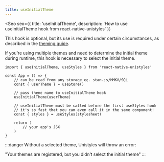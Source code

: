 ```yaml
---
title: useInitialTheme
---
```



<Seo
    seo={{
        title: 'useInitialTheme',
        description: 'How to use useInitialTheme hook from react-native-unistyles'
    }}
>

<Badge label="All platforms" />
<Badge label="2.0.0" />

This hook is optional, but its use is required under certain circumstances, as described in the [theming guide](/reference/theming/#select-theme).

If you're using multiple themes and need to determine the initial theme during runtime, this hook is necessary to select the initial theme.

```tsx /useInitialTheme/
import { useInitialTheme, useStyles } from 'react-native-unistyles'

const App = () => {
    // can be read from any storage eg. stan-js/MMKV/SQL
    const { userTheme } = useStore()

    // pass theme name to useInitialTheme hook
    useInitialTheme(userTheme)

    // useInitialTheme must be called before the first useStyles hook
    // it's so fast that you can even call it in the same component!
    const { styles } = useStyles(stylesheet)

    return (
        // your app's JSX
    )
}
```

:::danger
Without a selected theme, Unistyles will throw an error:

"Your themes are registered, but you didn't select the initial theme"
:::

</Seo>
